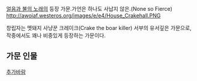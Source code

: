 [[얼음과 불의 노래]]의 등장 가문.가언은 하나도 사납지 않은.(None so Fierce)
http://awoiaf.westeros.org/images/e/e4/House_Crakehall.PNG

창립자는 멧돼지 사냥꾼 크레이크(Crake the boar killer)
서부의 유서깊은 가문으로,작중에서도 꽤나 비중있게 등장하는 가문이다.
==가문 인물==
[[추가바람]]
